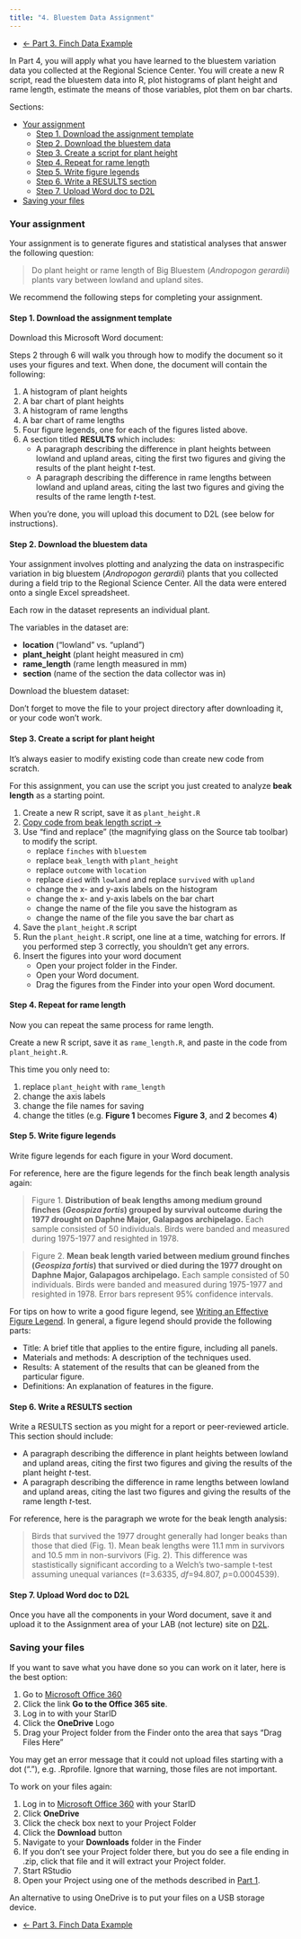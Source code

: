 ```yaml
---
title: "4. Bluestem Data Assignment"
---
```


<ul class="pager">
  <li class="previous"><a href="lab1_3_finch.html">&larr; Part 3. Finch Data Example</a></li>
</ul>

In Part 4, you will apply what you have learned to the bluestem variation data you collected at the Regional Science Center. You will create a new R script, read the bluestem data into R, plot histograms of plant height and rame length, estimate the means of those variables, plot them on bar charts.

Sections:

- [Your assignment]
    - [Step 1. Download the assignment template]
    - [Step 2. Download the bluestem data]
    - [Step 3. Create a script for plant height]
    - [Step 4. Repeat for rame length]
    - [Step 5. Write figure legends]
    - [Step 6. Write a RESULTS section]
    - [Step 7. Upload Word doc to D2L]
- [Saving your files]


### Your assignment

Your assignment is to generate figures and statistical analyses that answer the following question:

<blockquote class="text-success">Do plant height or rame length of Big Bluestem (<i>Andropogon gerardii</i>) plants vary between lowland and upland sites.</blockquote>

We recommend the following steps for completing your assignment.

#### Step 1. Download the assignment template

Download this Microsoft Word document:

<a href="lab1_assignment_template.docx"><i class="fas fa-file-word fa-5x"></i></a>

Steps 2 through 6 will walk you through how to modify the document so it uses your figures and text. When done, the document will contain the following:

1. A histogram of plant heights
2. A bar chart of plant heights
3. A histogram of rame lengths
4. A bar chart of rame lengths
5. Four figure legends, one for each of the figures listed above.
6. A section titled **RESULTS** which includes:
    - A paragraph describing the difference in plant heights between lowland and upland areas, citing the first two figures and giving the results of the plant height *t*-test.
    - A paragraph describing the difference in rame lengths between lowland and upland areas, citing the last two figures and giving the results of the rame length *t*-test.

When you're done, you will upload this document to D2L (see below for instructions).

#### Step 2. Download the bluestem data

Your assignment involves plotting and analyzing the data on instraspecific variation in big bluestem (*Andropogon gerardii*) plants that you collected during a field trip to the Regional Science Center. All the data were entered onto a single Excel spreadsheet.

Each row in the dataset represents an individual plant.

The variables in the dataset are:

- **location** ("lowland" vs. "upland")
- **plant_height** (plant height measured in cm)
- **rame_length** (rame length measured in mm)
- **section** (name of the section the data collector was in)

Download the bluestem dataset:

<a href="bluestem_data.xlsx"><i class="fas fa-file-excel fa-5x"></i></a>

Don't forget to move the file to your project directory after downloading it, or your code won't work.

#### Step 3. Create a script for plant height

It's always easier to modify existing code than create new code from scratch. 

For this assignment, you can use the script you just created to analyze **beak length** as a starting point.

1. Create a new R script, save it as `plant_height.R`
2. [Copy code from beak length script  &rarr;](lab1_beak_length_script.html)
3. Use "find and replace" (the magnifying glass on the Source tab toolbar) to modify the script.
    - replace `finches` with `bluestem`
    - replace `beak_length` with `plant_height`
    - replace `outcome` with `location`
    - replace `died` with `lowland` and replace `survived` with `upland`
    - change the x- and y-axis labels on the histogram
    - change the x- and y-axis labels on the bar chart
    - change the name of the file you save the histogram as
    - change the name of the file you save the bar chart as
4. Save the `plant_height.R` script
5. Run the `plant_height.R` script, one line at a time, watching for errors. If you performed step 3 correctly, you shouldn't get any errors.
6. Insert the figures into your word document
    - Open your project folder in the Finder. 
    - Open your Word document.
    - Drag the figures from the Finder into your open Word document.

#### Step 4. Repeat for rame length

Now you can repeat the same process for rame length.

Create a new R script, save it as `rame_length.R`, and paste in the code from `plant_height.R`.

This time you only need to:

1. replace `plant_height` with `rame_length`
2. change the axis labels
3. change the file names for saving
4. change the titles (e.g. **Figure 1** becomes **Figure 3**, and **2** becomes **4**)


#### Step 5. Write figure legends

Write figure legends for each figure in your Word document.

For reference, here are the figure legends for the finch beak length analysis again:

<blockquote class="text-info">Figure 1. <strong>Distribution of beak lengths among medium ground finches (<i>Geospiza fortis</i>) grouped by survival outcome during the 1977 drought on Daphne Major, Galapagos archipelago.</strong> Each sample consisted of 50 individuals. Birds were banded and measured during 1975-1977 and resighted in 1978.</blockquote>

<blockquote class="text-info">Figure 2. <strong>Mean beak length varied between medium ground finches (<i>Geospiza fortis</i>) that survived or died during the 1977 drought on Daphne Major, Galapagos archipelago.</strong> Each sample consisted of 50 individuals. Birds were banded and measured during 1975-1977 and resighted in 1978. Error bars represent 95% confidence intervals.</blockquote>

For tips on how to write a good figure legend, see [Writing an Effective Figure Legend](https://www.aje.com/en/arc/writing-effective-figure-legend/). In general, a figure legend should provide the following parts:

- Title: A brief title that applies to the entire figure, including all panels.
- Materials and methods: A description of the techniques used.
- Results: A statement of the results that can be gleaned from the particular figure.
- Definitions: An explanation of features in the figure.

#### Step 6. Write a RESULTS section

Write a RESULTS section as you might for a report or peer-reviewed article. This section should include:

- A paragraph describing the difference in plant heights between lowland and upland areas, citing the first two figures and giving the results of the plant height *t*-test.
- A paragraph describing the difference in rame lengths between lowland and upland areas, citing the last two figures and giving the results of the rame length *t*-test.

For reference, here is the paragraph we wrote for the beak length analysis:

<blockquote class="text-info">Birds that survived the 1977 drought generally had longer beaks than those that died (Fig. 1). Mean beak lengths were 11.1 mm in survivors and 10.5 mm in non-survivors (Fig. 2).  This difference was stastistically significant according to a Welch's two-sample t-test assuming unequal variances (*t*=3.6335, *df*=94.807, *p*=0.0004539).</blockquote>

#### Step 7. Upload Word doc to D2L

Once you have all the components in your Word document, save it and upload it to the Assignment area of your LAB (not lecture) site on [D2L](https://mnstate.learn.minnstate.edu/).

### Saving your files

If you want to save what you have done so you can work on it later, here is the best option:

1. Go to [Microsoft Office 360](https://www.mnstate.edu/it/office365/)
2. Click the link **Go to the Office 365 site**.
3. Log in to  with your StarID
4. Click the **OneDrive** Logo
3. Drag your Project folder from the Finder onto the area that says "Drag Files Here"

You may get an error message that it could not upload files starting with a dot ("."), e.g. .Rprofile. Ignore that warning, those files are not important.

To work on your files again:

1. Log in to [Microsoft Office 360](https://www.mnstate.edu/it/office365/) with your StarID
2. Click **OneDrive**
2. Click the check box next to your Project Folder
3. Click the **Download** button
4. Navigate to your **Downloads** folder in the Finder
5. If you don't see your Project folder there, but you do see a file ending in .zip, click that file and it will extract your Project folder.
6. Start RStudio
7. Open your Project using one of the methods described in [Part 1](lab1_1_rstudio.html).

An alternative to using OneDrive is to put your files on a USB storage device.

<ul class="pager">
  <li class="previous"><a href="lab1_3_finch.html">&larr; Part 3. Finch Data Example</a></li>
</ul>